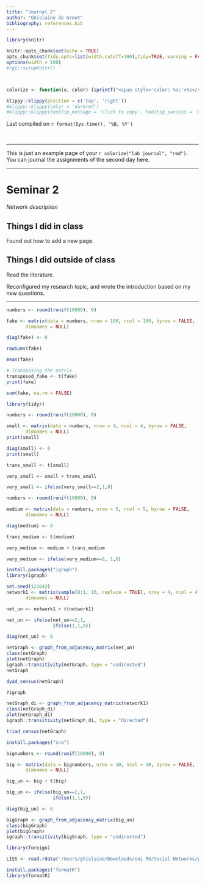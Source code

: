 ```yaml
---
title: "Journal 2"
author: "Ghislaine de Groot"
bibliography: references.bib
---
```




```r
library(knitr)

knitr::opts_chunk$set(echo = TRUE)
opts_chunk$set(tidy.opts=list(width.cutoff=100),tidy=TRUE, warning = FALSE, message = FALSE,comment = "#>", cache=TRUE, class.source=c("test"), class.output=c("test2"))
options(width = 100)
#rgl::setupKnitr()



colorize <- function(x, color) {sprintf("<span style='color: %s;'>%s</span>", color, x) }

```

```r
klippy::klippy(position = c('top', 'right'))
#klippy::klippy(color = 'darkred')
#klippy::klippy(tooltip_message = 'Click to copy', tooltip_success = 'Done')
```

Last compiled on `r format(Sys.time(), '%B, %Y')`

<br>

----
  
This is just an example page of your `r colorize("lab journal", "red")`.
You can journal the assignments of the second day here.
  

----

# Seminar 2

_Network description_


## Things I did in class

Found out how to add a new page.

## Things I did outside of class

Read the literature.

Reconfigured my research topic, and wrote the introduction based on my new questions.

----


```r



numbers <- round(runif(10000), 0)

fake <- matrix(data = numbers, nrow = 100, ncol = 100, byrow = FALSE,
       dimnames = NULL)

diag(fake) <- 0

rowSums(fake)

mean(fake)

# Transposing the matrix
transposed_fake <- t(fake)
print(fake)

sum(fake, na.rm = FALSE)

```

```r
library(tidyr)
```

```r
numbers <- round(runif(10000), 0)

small <- matrix(data = numbers, nrow = 4, ncol = 4, byrow = FALSE,
       dimnames = NULL)
print(small)

diag(small) <- 0
print(small)

trans_small <- t(small)

very_small <- small + trans_small

very_small <- ifelse(very_small==2,1,0)
```


```r
numbers <- round(runif(10000), 0)

medium <- matrix(data = numbers, nrow = 5, ncol = 5, byrow = FALSE,
       dimnames = NULL)

diag(medium) <- 0

trans_medium <- t(medium)

very_medium <- medium + trans_medium

very_medium <- ifelse(very_medium==2, 1,0)
```


```r
install.packages("igraph")
library(igraph)

set.seed(123643)
network1 <- matrix(sample(0:1, 16, replace = TRUE), nrow = 4, ncol = 4, byrow = FALSE,
       dimnames = NULL)

net_un <- network1 + t(network1)

net_un <- ifelse(net_un==2,1,
                 ifelse(1,1,0))

diag(net_un) <- 0

netGraph <- graph_from_adjacency_matrix(net_un)
class(netGraph)
plot(netGraph)
igraph::transitivity(netGraph, type = "undirected") 
netGraph

dyad_census(netGraph)

?igraph

netGraph_di <- graph_from_adjacency_matrix(network1)
class(netGraph_di)
plot(netGraph_di)
igraph::transitivity(netGraph_di, type = "directed") 

triad_census(netGraph)
```


```r
install.packages("sna")

bignumbers <- round(runif(10000), 0)

big <- matrix(data = bignumbers, nrow = 10, ncol = 10, byrow = FALSE,
       dimnames = NULL)

big_un <- big + t(big)

big_un <- ifelse(big_un==2,1,
                 ifelse(1,1,0))

diag(big_un) <- 0

bigGraph <- graph_from_adjacency_matrix(big_un)
class(bigGraph)
plot(bigGraph)
igraph::transitivity(bigGraph, type = "undirected")
```


```r

library(foreign)

LISS <- read.rdata('/Users/ghislaine/Downloads/Uni RU/Social Networks/partner_dataprepped.Rdata')

```
```r
install.packages("formatR")
library(formatR)
```
